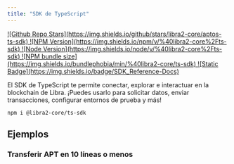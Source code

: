```yaml
---
title: "SDK de TypeScript"
---
```




<div className="flex gap-2 mt-6 flex-wrap">
  <a target="_blank" href="https://github.com/libra2org/aptos-ts-sdk">
    ![Github Repo Stars](https://img.shields.io/github/stars/libra2-core/aptos-ts-sdk)
  </a>

  <a target="_blank" href="https://www.npmjs.com/package/@libra2-core/ts-sdk">
    ![NPM Version](https://img.shields.io/npm/v/%40libra2-core%2Fts-sdk)
  </a>

  <a target="_blank" href="https://www.npmjs.com/package/@libra2-core/ts-sdk">
    ![Node Version](https://img.shields.io/node/v/%40libra2-core%2Fts-sdk)
  </a>

  <a target="_blank" href="https://www.npmjs.com/package/@libra2-core/ts-sdk">
    ![NPM bundle size](https://img.shields.io/bundlephobia/min/%40libra2-core/ts-sdk)
  </a>

  <a target="_blank" href="https://libra2-core.github.io/aptos-ts-sdk/@libra2-core/ts-sdk-latest">
    ![Static Badge](https://img.shields.io/badge/SDK_Reference-Docs)
  </a>
</div>

El SDK de TypeScript te permite conectar, explorar e interactuar en la blockchain de Libra. ¡Puedes usarlo para solicitar datos, enviar transacciones, configurar entornos de prueba y más!

```shellscript npm2yarn
npm i @libra2-core/ts-sdk
```

## Ejemplos

<CardGrid>
  <LinkCard href="/es/build/sdks/ts-sdk/quickstart" title="Inicio Rápido" description="Ve el inicio rápido para obtener una demo funcional en < 5 minutos" />

  <LinkCard href="https://github.com/libra2org/aptos-ts-sdk/tree/main/examples/typescript" title="20+ Ejemplos" description="Explora todos los ejemplos de TypeScript proporcionados en el repositorio del SDK" target="_blank" />

  <LinkCard href="https://github.com/libra2org/aptos-ts-sdk/tree/main/tests/e2e" title="Pruebas Integrales" description="Ve pruebas de extremo a extremo que demuestran cómo usar cada característica del SDK" target="_blank" />
</CardGrid>

### Transferir APT en 10 líneas o menos

<RemoteCodeblock permalink="https://github.com/libra2org/aptos-ts-sdk/blob/bcde1e3af2f09615015c774fb0c2f5206377346e/examples/typescript/simple_transfer.ts#L77-L91" />

